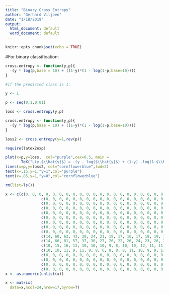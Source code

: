 ---
title: "Binary Cross Entropy"
author: "Gerhard Viljoen"
date: "1/18/2019"
output:
  html_document: default
  word_document: default
---

```{r setup, include=FALSE}
knitr::opts_chunk$set(echo = TRUE)
```

#For binary classification:

```{r}
cross.entropy <- function(y,p){
  -(y * log(p,base = 10) + ((1-y)*(1 - log(1-p,base=10))))
}

#if the predicted class is 1:

y <- 1

p <- seq(0,1,0.01)

loss <- cross.entropy(y,p)

cross.entropy <- function(y,p){
  -(y * log(p,base = 10) + ((1-y)*(1 - log(1-p,base=10))))
}

loss2 <- cross.entropy(y=1,rev(p))

require(latex2exp)

plot(x=p,y=loss,  col="purple",cex=0.5, main =
       TeX("L(y,$\\hat{y}$) = -(y . log($\\hat{y}$) + (1-y) .log(1-$\\hat{y}$)))"),ylab = "Binary Cross Entropy Loss", xlab = TeX("$\\hat{y}$"),family="serif",type="l",lwd=2)
lines(x=p,y=loss2, col="cornflowerblue",lwd=2)
text(x=.15,y=1,"y=1",col="purple")
text(x=.85,y=1,"y=0",col="cornflowerblue")
```



```{r}
rm(list=ls())

x <- c(c(0, 0, 0, 0, 0, 0, 0, 0, 0, 0, 0, 0, 0, 0, 0, 0, 0, 0, 0, 0, 0, 0, 0, 0),
				c(0, 0, 0, 0, 0, 0, 0, 0, 0, 0, 0, 0, 0, 0, 0, 0, 0, 0, 0, 0, 0, 0, 0, 0 ),
				c(0, 0, 0, 0, 0, 0, 0, 0, 0, 0, 0, 0, 0, 0, 0, 0, 0, 0, 0, 0, 0, 0, 0, 0 ),
				c(0, 0, 0, 0, 0, 0, 0, 0, 0, 0, 0, 0, 0, 0, 0, 0, 0, 0, 0, 0, 0, 0, 0, 0 ),
				c(0, 0, 0, 0, 0, 0, 0, 0, 0, 0, 0, 0, 0, 0, 0, 0, 0, 0, 0, 0, 0, 0, 0, 0 ),
				c(0, 0, 0, 0, 0, 0, 0, 0, 0, 0, 0, 0, 0, 0, 0, 0, 0, 0, 0, 0, 0, 0, 0, 0 ),
				c(0, 0, 0, 0, 0, 0, 0, 0, 0, 0, 0, 0, 0, 0, 0, 0, 0, 0, 0, 0, 0, 0, 0, 0 ),
				c(0, 0, 0, 0, 0, 0, 0, 0, 0, 0, 0, 0, 0, 0, 0, 0, 0, 0, 0, 0, 0, 0, 0, 0 ),
				c(0, 0, 0, 0, 0, 0, 0, 0, 0, 0, 0, 0, 0, 0, 0, 0, 0, 0, 0, 0, 0, 0, 0, 0 ),
				c(14, 60, 63, 43, 30, 24, 21, 19, 17, 16, 17, 18, 19, 16, 19, 20, 19, 18, 17, 22, 30, 51, 58, 40 ),
				c(14, 66, 81, 57, 37, 30, 27, 26, 22, 26, 24, 23, 26, 25, 35, 38, 37, 37, 36, 70, 91, 193, 286, 186 ),
				c(10, 15, 16, 13, 10, 10, 10, 9, 8, 10, 10, 12, 11, 11, 13, 14, 15, 13, 20, 39, 54, 70, 86, 72 ),
				c(10, 10, 11, 9, 11, 9, 8, 6, 8, 8, 8, 11, 10, 9, 9, 11, 8, 11, 12, 12, 13, 17, 16, 16 ),
				c(0, 0, 0, 0, 0, 0, 0, 0, 0, 0, 0, 0, 0, 0, 0, 0, 0, 0, 0, 0, 0, 0, 0, 0 ),
				c(0, 0, 0, 0, 0, 0, 0, 0, 0, 0, 0, 0, 0, 0, 0, 0, 0, 0, 0, 0, 0, 0, 0, 0 ),
				c(0, 0, 0, 0, 0, 0, 0, 0, 0, 0, 0, 0, 0, 0, 0, 0, 0, 0, 0, 0, 0, 0, 0, 0 ),
				c(0, 0, 0, 0, 0, 0, 0, 0, 0, 0, 0, 0, 0, 0, 0, 0, 0, 0, 0, 0, 0, 0, 0, 0))
x <- as.numeric(unlist(x))

x <- matrix(
  data=x,ncol=24,nrow=17,byrow=T)

```
















